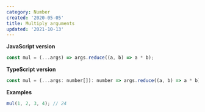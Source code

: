 ```yaml
---
category: Number
created: '2020-05-05'
title: Multiply arguments
updated: '2021-10-13'
---
```


**JavaScript version**

```js
const mul = (...args) => args.reduce((a, b) => a * b);
```

**TypeScript version**

```js
const mul = (...args: number[]): number => args.reduce((a, b) => a * b);
```

**Examples**

```js
mul(1, 2, 3, 4); // 24
```
